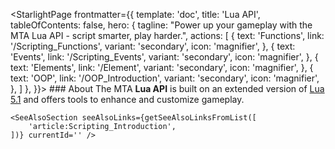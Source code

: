 
<StarlightPage frontmatter={{
    template: 'doc',
    title: 'Lua API',
    tableOfContents: false,
    hero: {
        tagline: "Power up your gameplay with the MTA Lua API - script smarter, play harder.",
        actions: [
            {
                text: 'Functions',
                link: '/Scripting_Functions',
                variant: 'secondary',
                icon: 'magnifier',
            },
            {
                text: 'Events',
                link: '/Scripting_Events',
                variant: 'secondary',
                icon: 'magnifier',
            },
            {
                text: 'Elements',
                link: '/Element',
                variant: 'secondary',
                icon: 'magnifier',
            },
            {
                text: 'OOP',
                link: '/OOP_Introduction',
                variant: 'secondary',
                icon: 'magnifier',
            },
        ]
    },
}}>
    ### About
    The MTA **Lua API** is built on an extended version of [Lua 5.1](https://www.lua.org/manual/5.1/) and offers tools to enhance and customize gameplay.

    <SeeAlsoSection seeAlsoLinks={getSeeAlsoLinksFromList([
        'article:Scripting_Introduction',
    ])} currentId='' />

</StarlightPage>
